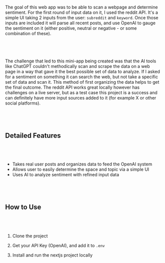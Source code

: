 
The goal of this web app was to be able to scan a webpage and determine sentiment. For the first round of input data on it, I used the reddit API. It's a simple UI taking 2 inputs from the user: `subreddit` and `keyword`. Once those inputs are included it will parse all recent posts, and use OpenAI to gauge the sentiment on it (either positive, neutral or negative - or some combination of these).

&nbsp;&nbsp;
-----

The challenge that led to this mini-app being created was that the AI tools like ChatGPT couldn't methodically scan and scrape the data on a web page in a way that gave it the best possible set of data to analyze. If I asked for a sentiment on something it can search the web, but not take a specific set of data and scan it. This method of first organizing the data helps to get the final outcome. The reddit API works great locally however has challenges on a live server, but as a test case this project is a success and can definitely have more input sources added to it (for example X or other social platforms).

&nbsp;&nbsp;
-----

## Detailed Features

&nbsp;&nbsp;
-----

- Takes real user posts and organizes data to feed the OpenAI system
- Allows user to easily determine the space and topic via a simple UI
- Uses AI to analyze sentiment with refined input data

&nbsp;&nbsp;
-----

## How to Use

&nbsp;&nbsp;
-----

1. Clone the project

2. Get your API Key (OpenAI), and add it to `.env`

3. Install and run the nextjs project locally

&nbsp;&nbsp;
-----

> <Plink href="https://github.com/oddscenes/sentiment-check" text="Get the Project on Github" />

&nbsp;&nbsp;
-----

